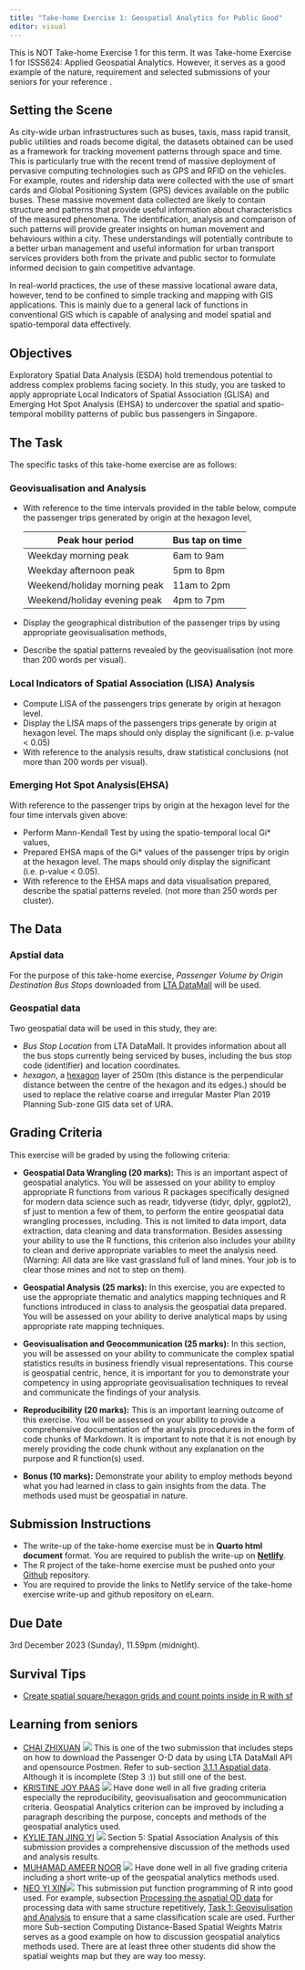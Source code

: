```yaml
---
title: "Take-home Exercise 1: Geospatial Analytics for Public Good"
editor: visual
---
```


::: callout-important
This is NOT Take-home Exercise 1 for this term.  It was Take-home Exercise 1 for ISSS624: Applied Geospatial Analytics. However, it serves as a good example of the nature, requirement and selected submissions of your seniors for your reference .
:::

## Setting the Scene

As city-wide urban infrastructures such as buses, taxis, mass rapid transit, public utilities and roads become digital, the datasets obtained can be used as a framework for tracking movement patterns through space and time. This is particularly true with the recent trend of massive deployment of pervasive computing technologies such as GPS and RFID on the vehicles. For example, routes and ridership data were collected with the use of smart cards and Global Positioning System (GPS) devices available on the public buses. These massive movement data collected are likely to contain structure and patterns that provide useful information about characteristics of the measured phenomena. The identification, analysis and comparison of such patterns will provide greater insights on human movement and behaviours within a city. These understandings will potentially contribute to a better urban management and useful information for urban transport services providers both from the private and public sector to formulate informed decision to gain competitive advantage.

In real-world practices, the use of these massive locational aware data, however, tend to be confined to simple tracking and mapping with GIS applications. This is mainly due to a general lack of functions in conventional GIS which is capable of analysing and model spatial and spatio-temporal data effectively.

## Objectives

Exploratory Spatial Data Analysis (ESDA) hold tremendous potential to address complex problems facing society. In this study, you are tasked to apply appropriate Local Indicators of Spatial Association (GLISA) and Emerging Hot Spot Analysis (EHSA) to undercover the spatial and spatio-temporal mobility patterns of public bus passengers in Singapore.

## The Task

The specific tasks of this take-home exercise are as follows:

### Geovisualisation and Analysis

-   With reference to the time intervals provided in the table below, compute the passenger trips generated by origin at the hexagon level,

    | Peak hour period             | Bus tap on time |
    |------------------------------|-----------------|
    | Weekday morning peak         | 6am to 9am      |
    | Weekday afternoon peak       | 5pm to 8pm      |
    | Weekend/holiday morning peak | 11am to 2pm     |
    | Weekend/holiday evening peak | 4pm to 7pm      |

-   Display the geographical distribution of the passenger trips by using appropriate geovisualisation methods,

-   Describe the spatial patterns revealed by the geovisualisation (not more than 200 words per visual).

### Local Indicators of Spatial Association (LISA) Analysis

-   Compute LISA of the passengers trips generate by origin at hexagon level.
-   Display the LISA maps of the passengers trips generate by origin at hexagon level. The maps should only display the significant (i.e. p-value \< 0.05)\
-   With reference to the analysis results, draw statistical conclusions (not more than 200 words per visual).

### Emerging Hot Spot Analysis(EHSA)

With reference to the passenger trips by origin at the hexagon level for the four time intervals given above:

-   Perform Mann-Kendall Test by using the spatio-temporal local Gi\* values,
-   Prepared EHSA maps of the Gi\* values of the passenger trips by origin at the hexagon level. The maps should only display the significant (i.e. p-value \< 0.05).\
-   With reference to the EHSA maps and data visualisation prepared, describe the spatial patterns reveled. (not more than 250 words per cluster).

## The Data

### Apstial data

For the purpose of this take-home exercise, *Passenger Volume by Origin Destination Bus Stops* downloaded from [LTA DataMall](https://datamall.lta.gov.sg/content/datamall/en.html) will be used.

### Geospatial data

Two geospatial data will be used in this study, they are:

-   *Bus Stop Location* from LTA DataMall. It provides information about all the bus stops currently being serviced by buses, including the bus stop code (identifier) and location coordinates.
-   *hexagon*, a [hexagon](https://desktop.arcgis.com/en/arcmap/latest/tools/spatial-statistics-toolbox/h-whyhexagons.htm) layer of 250m (this distance is the perpendicular distance between the centre of the hexagon and its edges.) should be used to replace the relative coarse and irregular Master Plan 2019 Planning Sub-zone GIS data set of URA.

## Grading Criteria

This exercise will be graded by using the following criteria:

-   **Geospatial Data Wrangling (20 marks):** This is an important aspect of geospatial analytics. You will be assessed on your ability to employ appropriate R functions from various R packages specifically designed for modern data science such as readr, tidyverse (tidyr, dplyr, ggplot2), sf just to mention a few of them, to perform the entire geospatial data wrangling processes, including. This is not limited to data import, data extraction, data cleaning and data transformation. Besides assessing your ability to use the R functions, this criterion also includes your ability to clean and derive appropriate variables to meet the analysis need. (Warning: All data are like vast grassland full of land mines. Your job is to clear those mines and not to step on them).

-   **Geospatial Analysis (25 marks):** In this exercise, you are expected to use the appropriate thematic and analytics mapping techniques and R functions introduced in class to analysis the geospatial data prepared. You will be assessed on your ability to derive analytical maps by using appropriate rate mapping techniques.

-   **Geovisualisation and Geocommunication (25 marks):** In this section, you will be assessed on your ability to communicate the complex spatial statistics results in business friendly visual representations. This course is geospatial centric, hence, it is important for you to demonstrate your competency in using appropriate geovisualisation techniques to reveal and communicate the findings of your analysis.

-   **Reproducibility (20 marks):** This is an important learning outcome of this exercise. You will be assessed on your ability to provide a comprehensive documentation of the analysis procedures in the form of code chunks of Markdown. It is important to note that it is not enough by merely providing the code chunk without any explanation on the purpose and R function(s) used.

-   **Bonus (10 marks):** Demonstrate your ability to employ methods beyond what you had learned in class to gain insights from the data. The methods used must be geospatial in nature.

## Submission Instructions

-   The write-up of the take-home exercise must be in **Quarto html document** format. You are required to publish the write-up on [**Netlify**](https://www.netlify.com/).
-   The R project of the take-home exercise must be pushed onto your [Github](https://github.com/) repository.
-   You are required to provide the links to Netlify service of the take-home exercise write-up and github repository on eLearn.

## Due Date

3rd December 2023 (Sunday), 11.59pm (midnight).

## Survival Tips

-   [Create spatial square/hexagon grids and count points inside in R with sf](https://urbandatapalette.com/post/2021-08-tessellation-sf/)

## Learning from seniors

-   [CHAI ZHIXUAN](https://czx-isss624.netlify.app/) ![](img/thumbup1.jpg) This is one of the two submission that includes steps on how to download the Passenger O-D data by using LTA DataMall API and opensource Postmen. Refer to sub-section [3.1.1 Aspatial data](https://czx-isss624.netlify.app/take_home_ex1/take_home_ex1#aspatial-data). Although it is incomplete (Step 3 :)) but still one of the best.\
-   [KRISTINE JOY PAAS](https://isss624-kjcpaas.netlify.app/) ![](img/thumbup1.jpg) Have done well in all five grading criteria especially the reproducibility, geovisualisation and geocommunication criteria. Geospatial Analytics criterion can be improved by including a paragraph describing the purpose, concepts and methods of the geospatial analytics used.
-   [KYLIE TAN JING YI](https://isss624-kytjy.netlify.app/) ![](img/thumbup1.jpg) Section 5: Spatial Association Analysis of this submission provides a comprehensive discussion of the methods used and analysis results.
-   [MUHAMAD AMEER NOOR](https://geospatialanalytics-ameer.netlify.app/) ![](img/thumbup1.jpg) Have done well in all five grading criteria including a short write-up of the geospatial analytics methods used.
-   [NEO YI XIN](https://yixin-neo-isss624-aga.netlify.app/)![](img/thumbup1.jpg) This submission put function programming of R into good used. For example, subsection [Processing the aspatial OD data](https://yixin-neo-isss624-aga.netlify.app/take-home_ex1/take-home_ex1#processing-the-aspatial-od-data) for processing data with same structure repetitively, [Task 1: Geovisulisation and Analysis](https://yixin-neo-isss624-aga.netlify.app/take-home_ex1/take-home_ex1#task-1-geovisulisation-and-analysis) to ensure that a same classification scale are used. Further more Sub-section Computing Distance-Based Spatial Weights Matrix serves as a good example on how to discussion geospatial analytics methods used. There are at least three other students did show the spatial weights map but they are way too messy.

